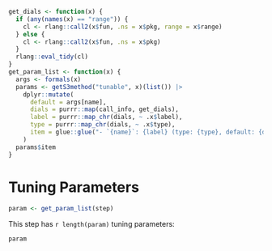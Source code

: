 ```r
get_dials <- function(x) {
  if (any(names(x) == "range")) {
    cl <- rlang::call2(x$fun, .ns = x$pkg, range = x$range)
  } else {
    cl <- rlang::call2(x$fun, .ns = x$pkg)
  }
  rlang::eval_tidy(cl)
}
get_param_list <- function(x) {
  args <- formals(x)
  params <- getS3method("tunable", x)(list()) |>
    dplyr::mutate(
      default = args[name],
      dials = purrr::map(call_info, get_dials),
      label = purrr::map_chr(dials, ~ .x$label),
      type = purrr::map_chr(dials, ~ .x$type),
      item = glue::glue("- `{name}`: {label} (type: {type}, default: {default})\n\n")
    )
  params$item
}
```

# Tuning Parameters

```r
param <- get_param_list(step)
```

This step has `r length(param)` tuning parameters:

```r
param
```
